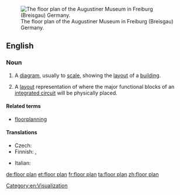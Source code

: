 {{wikipedia}}
[[Image:Floorplan Augustinermuseum freiburg.png|thumb|right|The floor plan of the Augustiner Museum in Freiburg (Breisgau) Germany.]]
==English==

===Noun===
{{en-noun|head=[[floor]] [[plan]]}}

# {{context|architecture|lang=en}} A [[diagram]], usually to [[scale]], showing the [[layout]] of a [[building]].
# {{context|electronics|lang=en}} A [[layout]] representation of where the major functional blocks of an [[integrated circuit]] will be physically placed.

====Related terms====
* [[floorplanning]]

====Translations====
{{trans-top|diagram}}
* Czech: {{t-|cs|půdorys|m}}
* Finnish: {{t-|fi|pohjapiirros}}, {{t-|fi|pohjapiirustus}}
{{trans-mid}}
* Italian: {{t+|it|pianta|f}}
{{trans-bottom}}

[[Category:en:Visualization]]

[[de:floor plan]]
[[et:floor plan]]
[[fr:floor plan]]
[[ta:floor plan]]
[[zh:floor plan]]